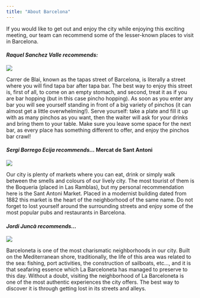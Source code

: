 ---
title: "About Barcelona"
---

If you would like to get out and enjoy the city while enjoying this exciting meeting, our team can recommend some of the lesser-known places to visit in Barcelona.

#### *Raquel Sanchez Valle recommends:*

![](blai-9.jpg)

Carrer de Blai, known as the tapas street of Barcelona, is literally a street where you will find tapa bar after tapa bar. The best way to enjoy this street is, first of all, to come on an empty stomach, and second, treat it as if you are bar hopping (but in this case pincho hopping). As soon as you enter any bar you will see yourself standing in front of a big variety of pinchos (it can almost get a little overwhelming!). Serve yourself: take a plate and fill it up with as many pinchos as you want, then the waiter will ask for your drinks and bring them to your table. Make sure you leave some space for the next bar, as every place has something different to offer, and enjoy the pinchos bar crawl!

#### *Sergi Borrego Ecija recommends... * **Mercat de Sant Antoni**

![](antoni.jpeg)

Our city is plenty of markets where you can eat, drink or simply walk between the smells and colours of our lively city. The most tourist of them is the Boqueria (placed in Las Ramblas), but my personal recommendation here is the Sant Antoni Market. Placed in a modernist building dated from 1882 this market is the heart of the neighborhood of the same name. Do not forget to lost yourself around the surrounding streets and enjoy some of the most popular pubs and restaurants in Barcelona. 

#### *Jordi Juncà recommends...*

![](barceloneta.jpg)

Barceloneta is one of the most charismatic neighborhoods in our city. Built on the Mediterranean shore, traditionally, the life of this area was related to the sea: fishing, port activities, the construction of sailboats, etc..., and it is that seafaring essence which La Barceloneta has managed to preserve to this day. Without a doubt, visiting the neighborhood of La Barceloneta is one of the most authentic experiences the city offers. The best way to discover it is through getting lost in its streets and alleys.
